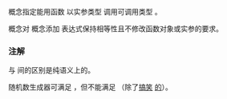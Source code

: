 {{cpp/experimental/ranges/title|Invocable|RegularInvocable}}
{{cpp/experimental/ranges/concepts/navbar}}
{{dcl begin}}
{{dcl header|experimental/ranges/concepts}}
{{dcl|since=ranges|1=
template&lt; class F, class... Args &gt;
concept bool Invocable =
    requires(F&amp;&amp; f, Args&amp;&amp;... args) {
        ranges::invoke(std::forward&lt;F&gt;(f), std::forward&lt;Args&gt;(args)...); 
            /* 不要求保持相等性 */
    };
}}
{{dcl|since=ranges|1=
template&lt; class F, class... Args &gt;
concept bool RegularInvocable = Invocable&lt;F, Args...&gt;;
}}
{{dcl end}}

{{tt|Invocable}} 概念指定能用函数 {{lc|ranges::invoke}} 以实参类型 {{tt|Args...}} 调用可调用类型 {{tt|F}}。

{{tt|RegularInvocable}} 概念对 {{tt|Invocable}} 概念添加 {{tt|invoke}} 表达式保持相等性且不修改函数对象或实参的要求。

{{cpp/experimental/ranges/equality preservation|skip-requires=yes}}

===注解===
{{tt|Invocable}} 与 {{tt|RegularInvocable}} 间的区别是纯语义上的。

随机数生成器可满足 {{tt|Invocable}}，但不能满足 {{tt|RegularInvocable}}（除了[https://xkcd.com/221/ 搞笑] [http://dilbert.com/strip/2001-10-25 的]）。

{{langlinks|en}}